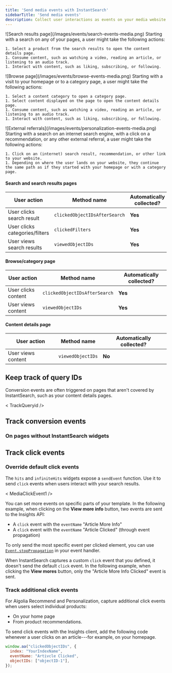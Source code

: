 ```yaml
---
title: 'Send media events with InstantSearch'
sidebarTitle: 'Send media events'
description: Collect user interactions as events on your media website.
---
```



<Intro />


<BeforeYouBegin />


<EnableEventsCollection />


<InstantsearchEventsToTrack />
<EventsToTrack />

<Tabs>
  <Tab title="Search results page">
    ![Search results page](/images/events/search-events-media.png)
    Starting with a search on any of your pages, a user might take the following actions:

    1. Select a product from the search results to open the content details page.
    1. Consume content, such as watching a video, reading an article, or listening to an audio track.
    1. Interact with content, such as liking, subscribing, or following.
  </Tab>
  <Tab title="Browse page">
    ![Browse page](/images/events/browse-events-media.png)
    Starting with a visit to your homepage or to a category page, a user might take the following actions:

    1. Select a content category to open a category page.
    1. Select content displayed on the page to open the content details page.
    1. Consume content, such as watching a video, reading an article, or listening to an audio track.
    1. Interact with content, such as liking, subscribing, or following.
  </Tab>
  <Tab title="External referrals">
    ![External referrals](/images/events/personalization-events-media.png)
    Starting with a search on an internet search engine, with a click on a recommendation, or any other external referral, a user might take the following actions:

    1. Click on an (internet) search result, recommendation, or other link to your website.
    1. Depending on where the user lands on your website, they continue the same path as if they started with your homepage or with a category page.
  </Tab>
</Tabs>

#### Search and search results pages

| User action                    | Method name                   | Automatically collected? |
| ------------------------------ | ----------------------------- | ------------------------ |
| User clicks search result      | `clickedObjectIDsAfterSearch` | **Yes**                  |
| User clicks categories/filters | `clickedFilters`              | **Yes**                  |
| User views search results      | `viewedObjectIDs`             | **Yes**                  |

#### Browse/category page

| User action         | Method name                   | Automatically collected? |
| ------------------- | ----------------------------- | -----------------------  |
| User clicks content | `clickedObjectIDsAfterSearch` | **Yes**                  |
| User views content  | `viewedObjectIDs`             | **Yes**                  |

#### Content details page

| User action        | Method name       | Automatically collected? |
| ------------------ | ----------------- | ------------------------ |
| User views content | `viewedObjectIDs` | **No**                   |

## Keep track of query IDs

Conversion events are often triggered on pages that aren't covered by InstantSearch,
such as your content details pages.


< TrackQueryid />

## Track conversion events


<TrackConversionEvents />

### On pages without InstantSearch widgets


<ConversionEvents />

## Track click events

### Override default click events

The `hits` and `infiniteHits` widgets expose a `sendEvent` function.
Use it to send `click` events when users interact with your search results.


< MediaClickEvent1 />

You can set more events on specific parts of your template.
In the following example, when clicking on the **View more info** button, two events are sent to the Insights API:

- A `click` event with the `eventName` "Article More Info"
- A `click` event with the `eventName` "Article Clicked" (through event propagation)


<MediaClickEvent2 />

To only send the most specific event per clicked element, you can use [`Event.stopPropagation`](https://developer.mozilla.org/en-US/docs/Web/API/Event/stopPropagation) in your event handler.


<MediaClickEvent3 />
 
When InstantSearch captures a custom `click` event that you defined, it doesn't send the default `click` event.
In the following example, when clicking the **View mores** button, only the "Article More Info Clicked" event is sent.


<MediaClickEvent4 />

### Track additional click events

For Algolia Recommend and Personalization, capture additional click events
when users select individual products:

- On your home page
- From product recommendations.

To send click events with the Insights client, add the following code
whenever a user clicks on an article---for example,
on your homepage.

```js JavaScript
window.aa("clickedObjectIDs", {
  index: "YourIndexName",
  eventName: "Artivcle Clicked",
  objectIDs: ["objectID-1"],
});
```


<Personalization />


<Examples />
